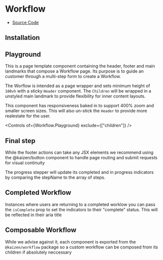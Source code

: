 
<Meta title="Workflow" />

# Workflow

<ul className="!list-none !p-0 flex gap-4 items-center mb-8">
  <li className="!mt-0 !text-paragraph">
    <a
      href="https://github.com/cultureamp/kaizen-design-system/tree/main/packages/components/src/Workflow"
      target="_blank"
      rel="noopener noreferrer nofollow"
    >Source Code</a>
  </li>
</ul>

<KaioNotification />

<div>
  <h2 id="installation">Installation</h2>
  <Source code="yarn add @kaizen/components" language="tsx" />
  <Source code='import { Workflow } from "@kaizen/components"' language="tsx" />
</div>

## Playground

This is a page template component containing the header, footer and main landmarks that compose a Workflow page. Its purpose is to guide an customer through a multi-step form to create a Workflow.

The Worflow is intended as a page wrapper and sets minimum height of `100vh` with a sticky `Header` component. The `Children` will be wrapped in a unstyled main landmark to provide flexibility for inner content layouts.

This component has responsiveness baked in to support 400% zoom and smaller screen sizes. This will also un-stick the `Header` to provide more realestate for the user.

<Canvas layout="fullscreen" of={Workflow.Playground} />

<Controls of={Workflow.Playground} exclude={["children"]} />

## Final step

While the footer actions can take any JSX elements we recommend using the @kaizen/button component to handle page routing and submit requests for visual continuity

The progress stepper will update its completed and in progress indicators by comparing the stepName to the array of steps.

<Canvas layout="fullscreen" of={Workflow.FinalStep} />

## Completed Workflow

Instances where users are returning to a completed worklow you can pass the `isComplete` prop to set the indicators to their "complete" status. This will be reflected in their aria title

<Canvas layout="fullscreen" of={Workflow.CompletedWorkflow} />


## Composable Workflow

While we advise against it, each component is exported from the `@kaizen/workflow` package so a custom workflow can be composed from its children if absolutely neccessary

<Canvas layout="fullscreen" of={Workflow.ComposableWorkflow} />
